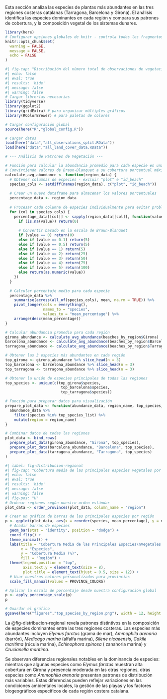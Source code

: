 Esta sección analiza las especies de plantas más abundantes en las tres regiones costeras catalanas (Tarragona,
Barcelona y Girona). El análisis identifica las especies dominantes en cada región y compara sus patrones de cobertura,
y la composición vegetal de los sistemas dunares.

```r
library(here)
# Configurar opciones globales de knitr - controla todos los fragmentos de código
knitr::opts_chunk$set(
  warning = FALSE,
  message = FALSE,
  echo = FALSE
)
```



```r
#| fig-cap: "Distribución del número total de observaciones de vegetación dunar a través de las tres regiones costeras catalanas. Los datos muestran la intensidad de muestreo en cada región del estudio."
#| echo: false
#| eval: true
#| results: 'hide'
#| message: false
#| warning: false
# Cargar librerías necesarias
library(tidyverse)
library(ggplot2)
library(gridExtra) # para organizar múltiples gráficos
library(RColorBrewer) # para paletas de colores

# Cargar configuración global
source(here("R","global_config.R"))

# Cargar datos
load(here("data","all_observations_split.RData"))
load(here("data","all_land_cover_data.RData"))

# --- Análisis de Patrones de Vegetación ---

# Función para calcular la abundancia promedio para cada especie en una región
# Convirtiendo valores de Braun-Blanquet a su cobertura porcentual máxima
calculate_avg_abundance <- function(region_data) {
  # Obtener columnas de especies - excluir "plot" e "id_beach"
  species_cols <- setdiff(names(region_data), c("plot", "id_beach"))
  
  # Crear un nuevo dataframe para almacenar los valores porcentuales
  percentage_data <- region_data
  
  # Procesar cada columna de especies individualmente para evitar problemas con operaciones vectorizadas
  for (col in species_cols) {
    percentage_data[[col]] <- sapply(region_data[[col]], function(value) {
      if (is.na(value)) return(0)
      
      # Convertir basado en la escala de Braun-Blanquet
      if (value == 0) return(0)
      else if (value == 0.1) return(5)
      else if (value == 0.5) return(5)
      else if (value == 1) return(5)
      else if (value == 2) return(25)
      else if (value == 3) return(50)
      else if (value == 4) return(75)
      else if (value == 5) return(100)
      else return(as.numeric(value))
    })
  }
  
  # Calcular porcentaje medio para cada especie
  percentage_data %>%
    summarise(across(all_of(species_cols), mean, na.rm = TRUE)) %>%
    pivot_longer(cols = everything(),
                 names_to = "species",
                 values_to = "mean_percentage") %>%
    arrange(desc(mean_percentage))
}

# Calcular abundancia promedio para cada región
girona_abundance <- calculate_avg_abundance(beaches_by_region$Girona)
barcelona_abundance <- calculate_avg_abundance(beaches_by_region$Barcelona)
tarragona_abundance <- calculate_avg_abundance(beaches_by_region$Tarragona)

# Obtener las 3 especies más abundantes en cada región
top_girona <- girona_abundance %>% slice_head(n = 3)
top_barcelona <- barcelona_abundance %>% slice_head(n = 3)
top_tarragona <- tarragona_abundance %>% slice_head(n = 3)

# Obtener la unión de especies principales de todas las regiones
top_species <- unique(c(top_girona$species,
                         top_barcelona$species,
                         top_tarragona$species))

# Función para preparar datos para visualización
prepare_plot_data <- function(abundance_data, region_name, top_species_list) {
  abundance_data %>%
    filter(species %in% top_species_list) %>%
    mutate(region = region_name)
}

# Combinar datos de todas las regiones
plot_data <- bind_rows(
  prepare_plot_data(girona_abundance, "Girona", top_species),
  prepare_plot_data(barcelona_abundance, "Barcelona", top_species),
  prepare_plot_data(tarragona_abundance, "Tarragona", top_species)
)
```

```r
#| label: fig-distribucion-regional
#| fig-cap: "Cobertura media de las principales especies vegetales por región. Los valores están basados en la conversión de la escala Braun-Blanquet a porcentajes máximos de cobertura. Se muestran las especies con mayor abundancia identificadas en al menos una de las tres regiones costeras catalanas."
#| echo: false
#| eval: true
#| results: 'hide'
#| message: false
#| warning: false
#| fig-pos: "H"
# Ordenar regiones según nuestro orden estándar
plot_data <- order_provinces(plot_data, column_name = "region")

# Crear un gráfico de barras de las principales especies por región
p <- ggplot(plot_data, aes(x = reorder(species, mean_percentage), y = mean_percentage, fill = region)) +
  # Añadir barras de especies
  geom_bar(stat = "identity", position = "dodge") +
  coord_flip() +
  theme_minimal() +
  labs(title = "Cobertura Media de las Principales Especies\nVegetales por Región",
       x = "Especies",
       y = "Cobertura Media (%)",
       fill = "Región") +
  theme(legend.position = "top",
        axis.text.y = element_text(size = 8),
        plot.title = element_text(hjust = 0.5, size = 12)) +
  # Usar nuestros colores personalizados para provincias
  scale_fill_manual(values = PROVINCE_COLORS)

# Aplicar la escala de porcentaje desde nuestra configuración global
p <- apply_percentage_scale(p)
p

# Guardar el gráfico
ggsave(here("figures","top_species_by_region.png"), width = 12, height = 8)
```

La @fig-distribucion-regional revela patrones distintivos en la composición de especies dominantes entre las tres
regiones costeras. Las especies más abundantes incluyen *Elymus farctus* (grama de mar), *Ammophila arenaria* (barrón),
*Medicago marina* (alfalfa marina), *Silene nicaeensis*, *Cakile maritima* (rúcula marina), *Echinophora spinosa* (
zanahoria marina) y *Crucianella maritima*.

Se observan diferencias regionales notables en la dominancia de especies: mientras que algunas especies como *Elymus
farctus* muestran alta cobertura en Girona y presencia moderada en las otras regiones, otras especies como *Ammophila
arenaria* presentan patrones de distribución más variables. Estas diferencias pueden reflejar variaciones en las
condiciones ambientales locales, la gestión de las playas y los factores biogeográficos específicos de cada región
costera catalana.